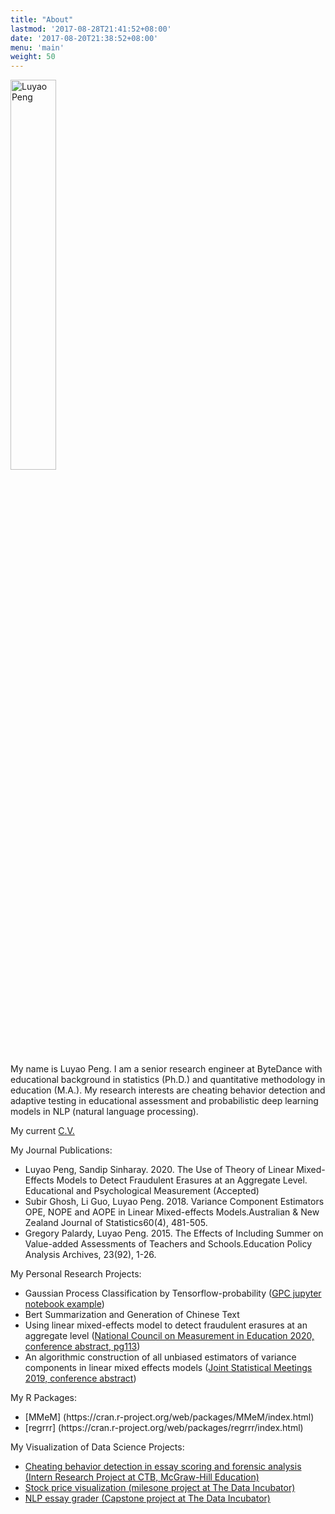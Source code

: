 ```yaml
---
title: "About"
lastmod: '2017-08-28T21:41:52+08:00'
date: '2017-08-20T21:38:52+08:00'
menu: 'main'
weight: 50
---
```


<img src="/my_pic.jpg" alt="Luyao Peng" width="38%" height="40%">
 
My name is Luyao Peng. I am a senior research engineer at ByteDance with educational background in statistics (Ph.D.) and quantitative methodology in education (M.A.). My research interests are cheating behavior detection and adaptive testing in educational assessment and probabilistic deep learning models in NLP (natural language processing).


My current <a href="/Resume_Luyao_Peng_DS_industry_2021_3.pdf" target="_blank">C.V.</a>


My Journal Publications:

* Luyao Peng, Sandip Sinharay. 2020. The Use of Theory of Linear Mixed-Effects Models to Detect Fraudulent Erasures at an Aggregate Level. Educational and Psychological Measurement (Accepted)
* Subir Ghosh, Li Guo, Luyao Peng. 2018. Variance Component Estimators OPE, NOPE and AOPE in Linear Mixed-effects Models.Australian & New Zealand Journal of Statistics60(4), 481-505. 
* Gregory Palardy, Luyao Peng. 2015. The Effects of Including Summer on Value-added Assessments of Teachers and Schools.Education Policy Analysis Archives, 23(92), 1-26. 

My Personal Research Projects:

* Gaussian Process Classification by Tensorflow-probability (<a href="https://github.com/pengluyaoyao/Gaussian-Process-Classification-Using-Tensorflow-probability">GPC jupyter notebook example</a>)
* Bert Summarization and Generation of Chinese Text
* Using linear mixed-effects model to detect fraudulent erasures at an aggregate level (<a href="https://higherlogicdownload.s3.amazonaws.com/NCME/c53581e4-9882-4137-987b-4475f6cb502a/UploadedImages/2020_Annual_Meeting/Preliminary_Program_1_28_2020.pdf">National Council on Measurement in Education 2020, conference abstract, pg113</a>)
* An algorithmic construction of all unbiased estimators of variance components in linear mixed effects models (<a href="https://ww2.amstat.org/meetings/jsm/2019/onlineprogram/AbstractDetails.cfm?abstractid=305050">Joint Statistical Meetings 2019, conference abstract</a>)

My R Packages:

* [MMeM] (https://cran.r-project.org/web/packages/MMeM/index.html)
* [regrrr] (https://cran.r-project.org/web/packages/regrrr/index.html)

My Visualization of Data Science Projects:

* [Cheating behavior detection in essay scoring and forensic analysis (Intern Research Project at CTB, McGraw-Hill Education)](https://kpca-outlier-detection.shinyapps.io/Shiny/)
* [Stock price visualization (milesone project at The Data Incubator)](https://luyao-tdi-milestone.herokuapp.com/)
* [NLP essay grader (Capstone project at The Data Incubator)](https://easygrader.herokuapp.com/)

<!-- * [Dependency Parsing w/ Tensorflow] (https://pengluyaoyao.github.io/post/assignment2/) -->




